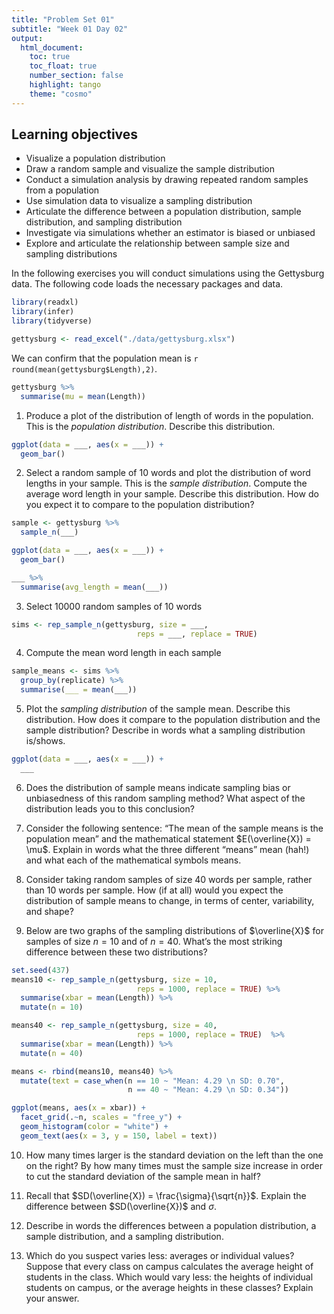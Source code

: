 ```yaml
---
title: "Problem Set 01"
subtitle: "Week 01 Day 02"
output: 
  html_document:
    toc: true
    toc_float: true
    number_section: false
    highlight: tango
    theme: "cosmo"
---
```


## Learning objectives

+ Visualize a population distribution
+ Draw a random sample and visualize the sample distribution
+ Conduct a simulation analysis by drawing repeated random samples from a population
+ Use simulation data to visualize a sampling distribution
+ Articulate the difference between a population distribution, sample distribution, and sampling distribution
+ Investigate via simulations whether an estimator is biased or unbiased
+ Explore and articulate the relationship between sample size and sampling distributions

In the following exercises you will conduct simulations using the Gettysburg data. The following code loads the necessary packages and data.

```r
library(readxl)
library(infer)
library(tidyverse)

gettysburg <- read_excel("./data/gettysburg.xlsx")
```

We can confirm that the population mean is `r round(mean(gettysburg$Length),2)`.

```r
gettysburg %>% 
  summarise(mu = mean(Length))
```

1. Produce a plot of the distribution of length of words in the population. This is the *population distribution*. Describe this distribution.

```r
ggplot(data = ___, aes(x = ___)) +
  geom_bar()
```

2. Select a random sample of 10 words and plot the distribution of word lengths in your sample. This is the *sample distribution*. Compute the average word length in your sample. Describe this distribution. How do you expect it to compare to the population distribution? 

```r
sample <- gettysburg %>% 
  sample_n(___)

ggplot(data = ___, aes(x = ___)) +
  geom_bar()

___ %>% 
  summarise(avg_length = mean(___))
```

3. Select 10000 random samples of 10 words

```r
sims <- rep_sample_n(gettysburg, size = ___, 
                            reps = ___, replace = TRUE)
```

4. Compute the mean word length in each sample

```r
sample_means <- sims %>% 
  group_by(replicate) %>% 
  summarise(___ = mean(___))
```

5. Plot the *sampling distribution* of the sample mean. Describe this distribution. How does it compare to the population distribution and the sample distribution? Describe in words what a sampling distribution is/shows. 

```r
ggplot(data = ___, aes(x = ___)) +
  ___
```

6. Does the distribution of sample means indicate sampling bias or unbiasedness of this random sampling method?  What aspect of the distribution leads you to this conclusion?

7. Consider the following sentence: "The mean of the sample means is the population mean" and the mathematical statement $E(\overline{X}) = \mu$. Explain in words what the three different "means" mean (hah!) and what each of the mathematical symbols means. 

8. Consider taking random samples of size 40 words per sample, rather than 10 words per sample.  How (if at all) would you expect the distribution of sample means to change, in terms of center, variability, and shape?

9. Below are two graphs of the sampling distributions of $\overline{X}$ for samples of size $n=10$ and of $n=40$. What’s the most striking difference between these two distributions?

```r
set.seed(437)
means10 <- rep_sample_n(gettysburg, size = 10, 
                            reps = 1000, replace = TRUE) %>% 
  summarise(xbar = mean(Length)) %>% 
  mutate(n = 10)

means40 <- rep_sample_n(gettysburg, size = 40, 
                            reps = 1000, replace = TRUE)  %>% 
  summarise(xbar = mean(Length)) %>% 
  mutate(n = 40)

means <- rbind(means10, means40) %>% 
  mutate(text = case_when(n == 10 ~ "Mean: 4.29 \n SD: 0.70",
                          n == 40 ~ "Mean: 4.29 \n SD: 0.34"))  

ggplot(means, aes(x = xbar)) +
  facet_grid(.~n, scales = "free_y") +
  geom_histogram(color = "white") +
  geom_text(aes(x = 3, y = 150, label = text))
```


10. How many times larger is the standard deviation on the left than the one on the right? By how many times must the sample size increase in order to cut the standard deviation of the sample mean in half?

11. Recall that $SD(\overline{X}) = \frac{\sigma}{\sqrt{n}}$. Explain the difference between $SD(\overline{X})$ and $\sigma$.

12. Describe in words the differences between a population distribution, a sample distribution, and a sampling distribution. 

13. Which do you suspect varies less: averages or individual values? Suppose that every class on campus calculates the average height of students in the class.  Which would vary less: the heights of individual students on campus, or the average heights in these classes?  Explain your answer.
